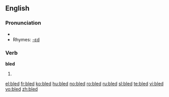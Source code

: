 ==English==

===Pronunciation===
*{{IPA|/ˈbled/}}
*Rhymes: [[Rhymes:English:-ɛd|-ɛd]]

===Verb===
'''bled'''

# {{past of|[[bleed]]}}

[[el:bled]]
[[fr:bled]]
[[ko:bled]]
[[hu:bled]]
[[no:bled]]
[[ro:bled]]
[[ru:bled]]
[[sl:bled]]
[[te:bled]]
[[vi:bled]]
[[vo:bled]]
[[zh:bled]]